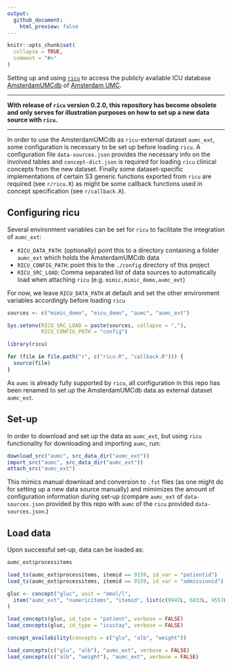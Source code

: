 ```yaml
---
output:
  github_document:
    html_preview: false
---
```


<!-- README.md is generated from README.Rmd. Please edit that file -->

```r
knitr::opts_chunk$set(
  collapse = TRUE,
  comment = "#>"
)
```

Setting up and using [`ricu`](https://cran.r-project.org/package=ricu) to access the publicly available ICU database [AmsterdamUMCdb](https://github.com/AmsterdamUMC/AmsterdamUMCdb) of [Amsterdam UMC](https://www.amsterdamumc.nl).

---

**With release of `ricu` version 0.2.0, this repository has become obsolete and only serves for illustration purposes on how to set up a new data source with `ricu`.**

---

In order to use the AmsterdamUMCdb as `ricu`-external dataset `aumc_ext`, some configuration is necessary to be set up before loading `ricu`. A configuration file `data-sources.json` provides the necessary info on the involved tables and `concept-dict.json` is required for loading `ricu` clinical concepts from the new dataset. Finally some dataset-specific implementations of certain S3 generic functions exported from `ricu` are required (see `r/ricu.R`) as might be some callback functions used in concept specification (see `r/callback.R`).

## Configuring ricu

Several environment variables can be set for `ricu` to facilitate the integration of `aumc_ext`:

* `RICU_DATA_PATH`: (optionally) point this to a directory containing a folder `aumc_ext` which holds the AmsterdamUMCdb data
* `RICU_CONFIG_PATH`: point this to the `./config` directory of this project
* `RICU_SRC_LOAD`: Comma separated list of data sources to automatically load when attaching `ricu` (e.g. `mimic,mimic_demo,aumc_ext`)

For now, we leave `RICU_DATA_PATH` at default and set the other environment variables accordingly before loading `ricu`

```r
sources <- c("mimic_demo", "eicu_demo", "aumc", "aumc_ext")

Sys.setenv(RICU_SRC_LOAD = paste(sources, collapse = ","),
           RICU_CONFIG_PATH = "config")

library(ricu)

for (file in file.path("r", c("ricu.R", "callback.R"))) {
  source(file)
}
```

As `aumc` is already fully supported by `ricu`, all configuration in this repo has been renamed to set up the AmsterdamUMCdb data as external dataset `aumc_ext`.

## Set-up

In order to download and set up the data as `aumc_ext`, but using `ricu` functionality for downloading and importing `aumc`, run:

```r
download_src("aumc", src_data_dir("aumc_ext"))
import_src("aumc", src_data_dir("aumc_ext"))
attach_src("aumc_ext")
```

This mimics manual download and conversion to `.fst` files (as one might do for setting up a new data source manually) and mimimizes the amount of configuration information during set-up (compare `aumc_ext` of `data-sources.json` provided by this repo with `aumc` of the `ricu` provided `data-sources.json`.)

## Load data

Upon successful set-up, data can be loaded as:

```r
aumc_ext$processitems

load_ts(aumc_ext$processitems, itemid == 9159, id_var = "patientid")
load_ts(aumc_ext$processitems, itemid == 9159, id_var = "admissionid")

gluc <- concept("gluc", unit = "mmol/l",
  item("aumc_ext", "numericitems", "itemid", list(c(9947L, 6833L, 9557L)))
)

load_concepts(gluc, id_type = "patient", verbose = FALSE)
load_concepts(gluc, id_type = "icustay", verbose = FALSE)

concept_availability(concepts = c("glu", "alb", "weight"))

load_concepts(c("glu", "alb"), "aumc_ext", verbose = FALSE)
load_concepts(c("alb", "weight"), "aumc_ext", verbose = FALSE)
```
